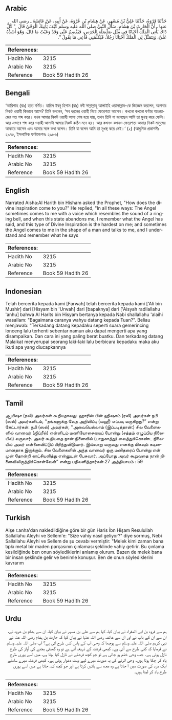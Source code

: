 ## Arabic


<div dir="rtl" lang="ar" style={{fontSize:'larger',backgroundColor:'#f8f9fa',padding:20}}>
حَدَّثَنَا فَرْوَةُ، حَدَّثَنَا عَلِيُّ بْنُ مُسْهِرٍ، عَنْ هِشَامِ بْنِ عُرْوَةَ، عَنْ أَبِيهِ، عَنْ عَائِشَةَ ـ رضى الله عنها ـ أَنَّ الْحَارِثَ بْنَ هِشَامٍ، سَأَلَ النَّبِيَّ صلى الله عليه وسلم كَيْفَ يَأْتِيكَ الْوَحْىُ قَالَ ‏ "‏ كُلُّ ذَاكَ يَأْتِي الْمَلَكُ أَحْيَانًا فِي مِثْلِ صَلْصَلَةِ الْجَرَسِ، فَيَفْصِمُ عَنِّي وَقَدْ وَعَيْتُ مَا قَالَ، وَهْوَ أَشَدُّهُ عَلَىَّ، وَيَتَمَثَّلُ لِي الْمَلَكُ أَحْيَانًا رَجُلاً، فَيُكَلِّمُنِي فَأَعِي مَا يَقُولُ ‏"‏‏.‏
</div>
<div style={{backgroundColor:'#f8f9fa',padding:20, marginBottom: 10}}><table> <thead> <tr> <th>References:</th> <th></th> </tr> </thead> <tbody><tr><td>Hadith No</td><td>3215</td></tr><tr><td>Arabic No</td><td>3215</td></tr><tr><td>Reference</td><td>Book 59 Hadith 26</td></tr></tbody></table></div>

## Bengali


<div dir="ltr" lang="bn" style={{fontSize:'larger',backgroundColor:'#f8f9fa',padding:20}}>
‘আয়িশাহ (রাঃ) হতে বর্ণিত। হারিস ইবনু হিশাম (রাঃ) নবী সাল্লাল্লাহু আলাইহি ওয়াসাল্লাম-কে জিজ্ঞেস করলেন, আপনার নিকট ওয়াহী কিভাবে আসে? তিনি বললেন, ‘সব ধরনের ওয়াহী নিয়ে ফেরেশতা আসেন। কখনো কখনো ঘণ্টার আওয়াজের মত শব্দ করে। যখন আমার নিকট ওয়াহী আসা শেষ হয়ে যায়, তখন তিনি যা বলেছেন আমি তা মুখস্থ করে ফেলি। আর এভাবে শব্দ করে ওয়াহী আসাটা আমার নিকট কঠিন মনে হয়। আর কখনও কখনও ফেরেশতা আমার নিকট মানুষের আকারে আসেন এবং আমার সঙ্গে কথা বলেন। তিনি যা বলেন আমি তা মুখস্থ করে নেই।’ (২) (আধুনিক প্রকাশনীঃ ২৯৭৫, ইসলামিক ফাউন্ডেশনঃ ২৯৮৬)
</div>
<div style={{backgroundColor:'#f8f9fa',padding:20, marginBottom: 10}}><table> <thead> <tr> <th>References:</th> <th></th> </tr> </thead> <tbody><tr><td>Hadith No</td><td>3215</td></tr><tr><td>Arabic No</td><td>3215</td></tr><tr><td>Reference</td><td>Book 59 Hadith 26</td></tr></tbody></table></div>

## English


<div dir="ltr" lang="en" style={{fontSize:'larger',backgroundColor:'#f8f9fa',padding:20}}>
Narrated Aisha:Al Harith bin Hisham asked the Prophet, "How does the divine inspiration come to you?" He replied, "In all these ways: The Angel sometimes comes to me with a voice which resembles the sound of a ringing bell, and when this state abandons me, I remember what the Angel has said, and this type of Divine Inspiration is the hardest on me; and sometimes the Angel comes to me in the shape of a man and talks to me, and I understand and remember what he says
</div>
<div style={{backgroundColor:'#f8f9fa',padding:20, marginBottom: 10}}><table> <thead> <tr> <th>References:</th> <th></th> </tr> </thead> <tbody><tr><td>Hadith No</td><td>3215</td></tr><tr><td>Arabic No</td><td>3215</td></tr><tr><td>Reference</td><td>Book 59 Hadith 26</td></tr></tbody></table></div>

## Indonesian


<div dir="ltr" lang="id" style={{fontSize:'larger',backgroundColor:'#f8f9fa',padding:20}}>
Telah bercerita kepada kami [Farwah] telah bercerita kepada kami ['Ali bin Mushir] dari [Hisyam bin 'Urwah] dari [bapaknya] dari ['Aisyah radliallahu 'anhu] bahwa Al Harits bin Hisyam bertanya kepada Nabi shallallahu 'alaihi wasallam: "Bagaimana caranya wahyu datang kepada Tuan?". Beliau menjawab: "Terkadang datang kepadaku seperti suara gemerincing lonceng lalu terhenti sebentar namun aku dapat mengerti apa yang disampaikan. Dan cara ini yang paling berat buatku. Dan terkadang datang Malaikat menyerupai seorang laki-laki lalu berbicara kepadaku maka aku ikuti apa yang diucapkannya
</div>
<div style={{backgroundColor:'#f8f9fa',padding:20, marginBottom: 10}}><table> <thead> <tr> <th>References:</th> <th></th> </tr> </thead> <tbody><tr><td>Hadith No</td><td>3215</td></tr><tr><td>Arabic No</td><td>3215</td></tr><tr><td>Reference</td><td>Book 59 Hadith 26</td></tr></tbody></table></div>

## Tamil


<div dir="ltr" lang="ta" style={{fontSize:'larger',backgroundColor:'#f8f9fa',padding:20}}>
ஆயிஷா (ரலி) அவர்கள் கூறியதாவது: ஹாரிஸ் பின் ஹிஷாம் (ரலி) அவர்கள் நபி (ஸல்) அவர்களிடம், ‘‘தங்களுக்கு வேத அறிவிப்பு (வஹீ) எப்படி வருகிறது?” என்று கேட்டார்கள். நபி (ஸல்) அவர்கள், ‘‘அவையெல்லாம் (இப்படித்தான்:) சில வேளைகளில் வானவர் (ஜிப்ரீல்) என்னிடம் மணியோசையைப் போன்று (சத்தம் எழுப்பிய நிலையில்) வருவார். அவர் கூறியதை நான் நினைவில் (பாதுகாத்து) வைத்துக்கொண்ட நிலையில் அவர் என்னைவிட்டுப் பிரிந்துவிடுவார். இவ்வாறு வருவது எனக்கு மிகவும் கடினமானதாக இருக்கும். சில வேளைகளில் அந்த வானவர் ஒரு மனிதரைப் போன்று என் முன் தோன்றி காட்சியளித்து என்னுடன் பேசுவார். அப்போது அவர் கூறுவதை நான் நினைவிலிருத்திக்கொள்வேன்” என்று பதிலளித்தார்கள்.27 அத்தியாயம் : 59
</div>
<div style={{backgroundColor:'#f8f9fa',padding:20, marginBottom: 10}}><table> <thead> <tr> <th>References:</th> <th></th> </tr> </thead> <tbody><tr><td>Hadith No</td><td>3215</td></tr><tr><td>Arabic No</td><td>3215</td></tr><tr><td>Reference</td><td>Book 59 Hadith 26</td></tr></tbody></table></div>

## Turkish


<div dir="ltr" lang="tr" style={{fontSize:'larger',backgroundColor:'#f8f9fa',padding:20}}>
Aişe r.anha'dan nakledildiğine göre bir gün Haris İbn Hişam Resulullah Sallallahu Aleyhi ve Sellem'e: "Size vahiy nasıl geliyor?" diye sormuş, Nebi Sallallahu Aleyhi ve Sellem de şu cevabı vermiştir: "Melek kimi zaman bana tıpkı metal bir maden parçasının çınlaması şeklinde vahiy getirir. Bu çınlama kesildiğinde ben onun söylediklerini anlamış olurum. Bazen de melek bana bir insan şeklinde gelir ve benimle konuşur. Ben de onun söylediklerini kavrarım
</div>
<div style={{backgroundColor:'#f8f9fa',padding:20, marginBottom: 10}}><table> <thead> <tr> <th>References:</th> <th></th> </tr> </thead> <tbody><tr><td>Hadith No</td><td>3215</td></tr><tr><td>Arabic No</td><td>3215</td></tr><tr><td>Reference</td><td>Book 59 Hadith 26</td></tr></tbody></table></div>

## Urdu


<div dir="rtl" lang="ur" style={{fontSize:'larger',backgroundColor:'#f8f9fa',padding:20}}>
ہم سے فروہ بن ابی المغراء نے بیان کیا، کہا ہم سے علی بن مسہر نے بیان کیا، ان سے ہشام بن عروہ نے، ان سے ان کے باپ نے اور ان سے عائشہ رضی اللہ عنہا نے بیان کیا کہ حارث بن ہشام رضی اللہ عنہ نے نبی کریم صلی اللہ علیہ وسلم سے پوچھا کہ وحی آپ کے پاس کس طرح آتی ہے؟ آپ صلی اللہ علیہ وسلم نے فرمایا کہ کئی طرح سے آتی ہے۔ کبھی فرشتہ کے ذریعہ آتی ہے تو وہ گھنٹی بجنے کی آواز کی طرح نازل ہوتی ہے۔ جب وحی ختم ہو جاتی ہے تو جو کچھ فرشتے نے نازل کیا ہوتا ہے، میں اسے پوری طرح یاد کر چکا ہوتا ہوں۔ وحی اترنے کی یہ صورت میرے لیے بہت دشوار ہوتی ہے۔ کبھی فرشتہ میرے سامنے ایک مرد کی صورت میں آ جاتا ہے وہ مجھ سے باتیں کرتا ہے اور جو کچھ کہہ جاتا ہے میں اسے پوری طرح یاد کر لیتا ہوں۔
</div>
<div style={{backgroundColor:'#f8f9fa',padding:20, marginBottom: 10}}><table> <thead> <tr> <th>References:</th> <th></th> </tr> </thead> <tbody><tr><td>Hadith No</td><td>3215</td></tr><tr><td>Arabic No</td><td>3215</td></tr><tr><td>Reference</td><td>Book 59 Hadith 26</td></tr></tbody></table></div>
